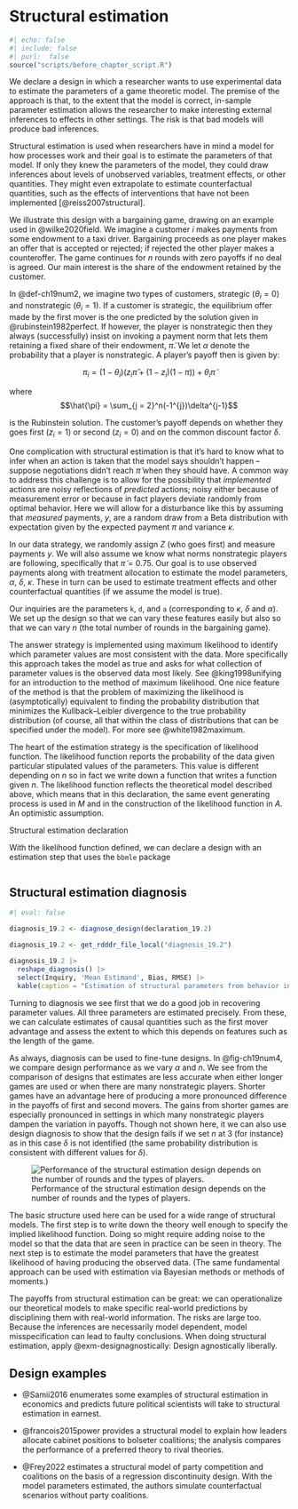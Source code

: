 # Structural estimation 

```r
#| echo: false
#| include: false
#| purl:  false
source("scripts/before_chapter_script.R")
```

::: {.ddbox}
We declare a design in which a researcher wants to use experimental data to estimate the parameters of a game theoretic model. The premise of the approach is that, to the extent that the model is correct, in-sample parameter estimation allows the researcher to make interesting external inferences to effects in other settings. The risk is that bad models will produce bad inferences. 
:::

Structural estimation is used when researchers have in mind a model for how processes work and their goal is to estimate the parameters of that model. If only they knew the parameters of the model, they could draw inferences about levels of unobserved variables, treatment effects, or other quantities. They might even extrapolate to estimate counterfactual quantities, such as the effects of interventions that have not been implemented [@reiss2007structural]. 

We illustrate this design with a bargaining game, drawing on an example used in @wilke2020field. We imagine a customer $i$ makes payments from some endowment to a taxi driver. Bargaining proceeds as one player makes an offer that is accepted or rejected; if rejected the other player makes a counteroffer. The game continues for $n$ rounds with zero payoffs if no deal is agreed. Our main interest is the share of the endowment retained by the customer. 

In @def-ch19num2, we imagine two types of customers, strategic ($\theta_i = 0$) and nonstrategic ($\theta_i = 1$). If a customer is strategic, the equilibrium offer made by the first mover is the one predicted by the solution given in @rubinstein1982perfect. If however, the player is nonstrategic then they always (successfully) insist on invoking a payment norm that lets them retaining a fixed share of their endowment, $\tilde{\pi}$. We let $\alpha$ denote the probability that a player is nonstrategic. A player's payoff then is given by:

$$\pi_i =  (1-\theta_i)(z_i\hat{\pi} + (1-z_i)(1-\pi)) + \theta_i\tilde{\pi}$$

where $$\hat{\pi} = \sum_{j = 2}^n(-1^{j})\delta^{j-1}$$ 

is the Rubinstein solution. The customer's payoff depends on whether they goes first ($z_i = 1$) or second ($z_i = 0$) and on the common discount factor $\delta$.

One complication with structural estimation is that it's hard to know what to infer when an action is taken that the model says shouldn't happen -- suppose negotiations didn't reach $\tilde{\pi}$ when they should have. A common way to address this challenge is to allow for the possibility that *implemented* actions are noisy reflections of *predicted* actions; noisy either because of measurement error or because in fact players deviate randomly from optimal behavior. Here we will allow for a disturbance like this by assuming that *measured* payments, $y$, are a random draw from a Beta distribution with expectation given by the expected payment $\pi$ and variance $\kappa$. 

In our data strategy, we randomly assign $Z$ (who goes first) and measure payments $y$. We will also assume we know what norms nonstrategic players are following, specifically that $\tilde{\pi} = 0.75$. Our goal is to use observed payments along with treatment allocation to estimate the model parameters, $\alpha$, $\delta$, $\kappa$. These in turn can be used to estimate treatment effects and other counterfactual quantities (if we assume the model is true).

Our inquiries are the parameters `k`, `d`, and `a` (corresponding to $\kappa$, $\delta$ and $\alpha$). We set up the design so that we can vary these features easily but also so that we can vary $n$ (the total number of rounds in the bargaining game).

The answer strategy is implemented using maximum likelihood to identify which parameter values are most consistent with the data. More specifically this approach takes the model as true and asks for what collection of parameter values is the observed data most likely. See @king1998unifying for an introduction to the method of maximum likelihood. One nice feature of the method is that the problem of maximizing the likelihood is (asymptotically) equivalent to finding the probability distribution that minimizes the Kullback–Leibler divergence to the true probability distribution (of course, all that within the class of distributions that can be specified under the model). For more see @white1982maximum.

The heart of the estimation strategy is the specification of likelihood function. The likelihood function reports the probability of the data given particular stipulated values of the parameters. This value is different depending on $n$ so in fact we write down a function that writes a function given $n$. The likelihood function reflects the theoretical model described above, which means that in this declaration, the same event generating process is used in *M* and in the construction of the likelihood function in *A*. An optimistic assumption.

::: {#def-ch19num2 .declaration} 

Structural estimation declaration

With the likelihood function defined, we can declare a design with an estimation step that uses the `bbmle` package   

```r

```

:::

::: {#lem-ch19num2} 

## Structural estimation diagnosis

```r
#| eval: false

diagnosis_19.2 <- diagnose_design(declaration_19.2) 
```

```r
diagnosis_19.2 <- get_rdddr_file_local("diagnosis_19.2")
```

```r
diagnosis_19.2 |> 
  reshape_diagnosis() |>
  select(Inquiry, 'Mean Estimand', Bias, RMSE) |>
  kable(caption = "Estimation of structural parameters from behavior in a bargaining game", digits = 3) |> kable_styling() 
```

Turning to diagnosis we see first that we do a good job in recovering parameter values. All three parameters are estimated precisely. From these, we can calculate estimates of causal quantities such as the first mover advantage and assess the extent to which this depends on features such as the length of the game. 

As always, diagnosis can be used to fine-tune designs. In @fig-ch19num4, we compare design performance as we vary $\alpha$ and $n$. We see from the comparison of designs that estimates are less accurate when either longer games are used or when there are many nonstrategic players. Shorter games have an advantage here of producing a more pronounced difference in the payoffs of first and second movers. The gains from shorter games are especially pronounced in settings in which many nonstrategic players dampen the variation in payoffs. Though not shown here, it we can also use design diagnosis to show that the design fails if we set $n$ at 3 (for instance) as in this case $\delta$ is not identified (the same probability distribution is consistent with different values for $\delta$).

![Performance of the structural estimation design depends on the number of rounds and the types of players.](/figures/figure-19-4){#fig-ch19num4}

The basic structure used here can be used for a wide range of structural models. The first step is to write down the theory well enough to specify the implied likelihood function. Doing so might require adding noise to the model so that the data that are seen in practice can be seen in theory. The next step is to estimate the model parameters that have the greatest likelihood of having producing the observed data. (The same fundamental approach can be used with estimation via Bayesian methods or methods of moments.) 

The payoffs from structural estimation can be great: we can operationalize our theoretical models to make specific real-world predictions by disciplining them with real-world information. The risks are large too. Because the inferences are necessarily model dependent, model misspecification can lead to faulty conclusions. When doing structural estimation, apply @exm-designagnostically: Design agnostically liberally. 

:::

## Design examples

- @Samii2016 enumerates some examples of structural estimation in economics and predicts future political scientists will take to structural estimation in earnest.

- @francois2015power provides a structural model to explain how leaders allocate  cabinet positions to bolseter coalitions; the analysis compares the performance of a preferred theory to rival theories. 

- @Frey2022 estimates a structural model of party competition and coalitions on the basis of a regression discontinuity design. With the model parameters estimated, the authors simulate counterfactual scenarios without party coalitions.

